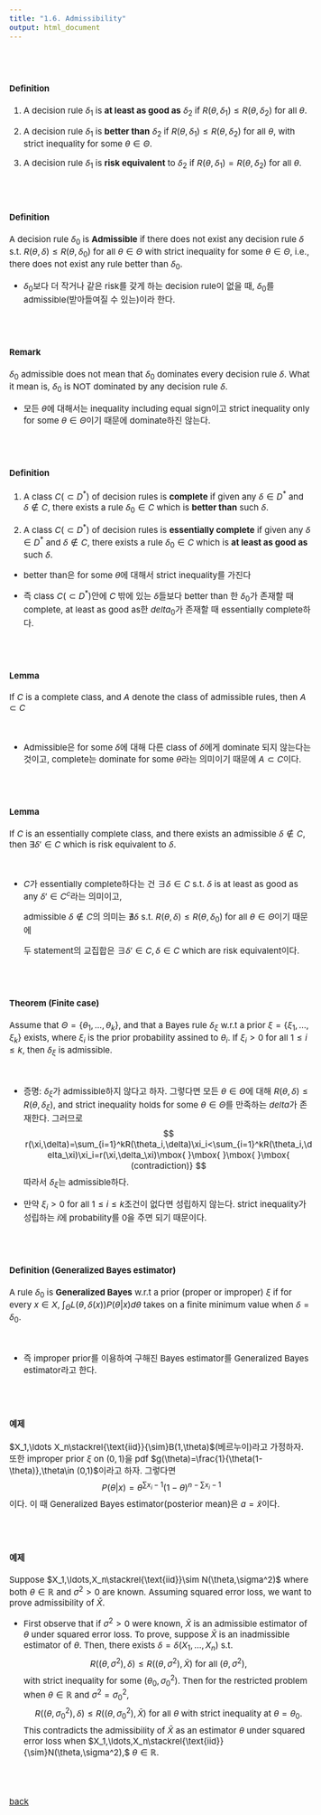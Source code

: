 ---
title: "1.6. Admissibility"
output: html_document
---

<style type="text/css">
  body, td {
    font-size: 15px;
  }
pre {
  font-size: 15px
}
</style>

<br>
<br>

#### Definition
1. A decision rule $\delta_1$ is **at least as good as** $\delta_2$ if $R(\theta,\delta_1)\le R(\theta,\delta_2)$ for all $\theta$.
  
2. A decision rule $\delta_1$ is **better than** $\delta_2$ if $R(\theta,\delta_1)\le R(\theta,\delta_2)$ for all $\theta$, with strict inequality for some $\theta\in\Theta$.
  
3. A decision rule $\delta_1$ is **risk equivalent** to $\delta_2$ if $R(\theta,\delta_1)= R(\theta,\delta_2)$ for all $\theta$.
  

<br>
<br>

#### Definition

A decision rule $\delta_0$ is **Admissible** if there does not exist any decision rule $\delta$ s.t. $R(\theta,\delta)\le R(\theta,\delta_0)$ for all $\theta\in \Theta$ with strict inequality for some $\theta\in\Theta$, i.e., there does not exist any rule better than $\delta_0$.

  * $\delta_0$보다 더 작거나 같은 risk를 갖게 하는 decision rule이 없을 때, $\delta_0$를 admissible(받아들여질 수 있는)이라 한다. 

<br>
<br>

#### Remark
$\delta_0$ admissible does not mean that $\delta_0$ dominates every decision rule $\delta$. What it mean is, $\delta_0$ is NOT dominated by any decision rule $\delta$.

   * 모든 $\theta$에 대해서는 inequality including equal sign이고 strict inequality only for some $\theta\in\Theta$이기 때문에 dominate하진 않는다.

<br>
<br>

#### Definition

1. A class $C(\subset D^*)$ of decision rules is **complete** if given any $\delta\in D^*$ and $\delta\notin C$, there exists a rule $\delta_0\in C$ which is **better than** such $\delta$. 


2. A class $C(\subset D^*)$ of decision rules is **essentially complete** if given any $\delta\in D^*$ and $\delta\notin C$, there exists a rule $\delta_0\in C$ which is **at least as good as** such $\delta$.


  * better than은 for some $\theta$에 대해서 strict inequality를 가진다
  
  * 즉 class $C(\subset D^*)$안에 $C$ 밖에 있는 $\delta$들보다 better than 한 $\delta_0$가 존재할 때 complete, at least as good as한 $delta_0$가 존재할 때 essentially complete하다.
  
<br>
<br>

#### Lemma
If $C$ is a complete class, and $A$ denote the class of admissible rules, then $A\subset C$ 

<br>

   * Admissible은 for some $\delta$에 대해 다른 class of $\delta$에게 dominate 되지 않는다는 것이고, complete는 dominate for some $\theta$라는 의미이기 때문에 $A\subset C$이다.

<br>
<br>

#### Lemma
If $C$ is an essentially complete class, and there exists an admissible $\delta\notin C$, then $\exists \delta'\in C$ which is risk equivalent to $\delta$.

<br>

  * $C$가 essentially complete하다는 건 $\exists\delta\in C$ s.t. $\delta$ is at least as good as any $\delta'\in C^c$라는 의미이고, 
  
    admissible $\delta\notin C$의 의미는 $\nexists\delta$ s.t. $R(\theta,\delta)\le R(\theta,\delta_0)$ for all $\theta\in \Theta$이기 때문에 
  
    두 statement의 교집합은 $\exists \delta'\in C, \delta\in C$ which are risk equivalent이다.  

<br>
<br>

#### Theorem (Finite case)
Assume that $\Theta=\{\theta_1,\ldots,\theta_k\}$, and that a Bayes rule $\delta_\xi$ w.r.t a prior $\xi=\{\xi_1,\ldots,\xi_k\}$ exists, where $\xi_i$ is the prior probability assined to $\theta_i$. If $\xi_i>0$ for all $1\le i\le k$, then $\delta_\xi$ is admissible.

<br>

  * 증명: $\delta_\xi$가 admissible하지 않다고 하자. 그렇다면 모든 $\theta\in\Theta$에 대해 $R(\theta,\delta)\le R(\theta,\delta_\xi)$, and strict inequality holds for some $\theta\in\Theta$를 만족하는 $delta$가 존재한다. 그러므로
   $$
   r(\xi,\delta)=\sum_{i=1}^kR(\theta_i,\delta)\xi_i<\sum_{i=1}^kR(\theta_i,\delta_\xi)\xi_i=r(\xi,\delta_\xi)\mbox{ }\mbox{ }\mbox{ }\mbox{ (contradiction)}
   $$
   따라서 $\delta_\xi$는 admissible하다.
  
   * 만약 $\xi_i>0$ for all $1\le i\le k$조건이 없다면 성립하지 않는다. strict inequality가 성립하는 $i$에 probability를 0을 주면 되기 때문이다.

<br>
<br>

#### Definition (Generalized Bayes estimator)
A rule $\delta_0$ is **Generalized Bayes** w.r.t a prior (proper or improper) $\xi$ if for every $x\in X$, $\int_\Theta L(\theta, \delta(x))P(\theta|x)d\theta$ takes on a finite minimum value when $\delta=\delta_0$.

<br>

   * 즉 improper prior를 이용하여 구해진 Bayes estimator를 Generalized Bayes estimator라고 한다.   
   
<br>
<br>

#### 예제
$X_1,\ldots X_n\stackrel{\text{iid}}{\sim}B(1,\theta)$(베르누이)라고 가정하자. 또한 improper prior $\xi$ on $(0,1)$을 pdf $g(\theta)=\frac{1}{\theta(1-\theta)},\theta\in (0,1)$이라고 하자. 그렇다면
$$
P(\theta|x)=\theta^{\sum x_i-1}(1-\theta)^{n-\sum x_i-1}
$$
이다. 이 때 Generalized Bayes estimator(posterior mean)은 $a=\bar x$이다.

<br>
<br>


#### 예제

Suppose $X_1,\ldots,X_n\stackrel{\text{iid}}\sim N(\theta,\sigma^2)$ where both $\theta\in \mathbb{R}$ and $\sigma^2>0$ are known. Assuming squared error loss, we want to prove admissibility of $\bar X$.

  * First observe that if $\sigma^2>0$ were known, $\bar X$ is an admissible estimator of $\theta$ under squared error loss. 
  To prove, suppose $\bar X$ is an inadmissible estimator of $\theta$. Then, there exists $\delta=\delta(X_1,\ldots,X_n)$ s.t.
  $$
  R((\theta,\sigma^2), \delta)\le   R((\theta,\sigma^2), \bar X)\mbox{ }\mbox{ }\mbox{ for all }(\theta,\sigma^2),
  $$
  with strict inequality for some $(\theta_0,\sigma_0^2)$. Then for the restricted problem when $\theta\in \mathbb{R}$ and $\sigma^2=\sigma_0^2$,
  $$
  R((\theta,\sigma_0^2),\delta)\le R((\theta,\sigma_0^2),\bar X) \mbox{ for all }\theta\mbox{ with strict inequality at }\theta=\theta_0.
  $$
  This contradicts the admissibility of $\bar X$ as an estimator $\theta$ under squared error loss when $X_1,\ldots,X_n\stackrel{\text{iid}}{\sim}N(\theta,\sigma^2),$ $\theta\in\mathbb{R}$.


<br>
<br>


[back](../decision.html)